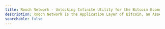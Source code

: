 ```yaml
---
title: Rooch Network - Unlocking Infinite Utility for the Bitcoin Economy
description: Rooch Network is the Application Layer of Bitcoin, an Asset-Centric infrastructure that provides indexing, trading, and enables application scenarios for all Bitcoin assets
searchable: false
---
```



<TitleHero
  title="Unlocking"
  slogan="Infinite Utility for the Bitcoin Economy"
  description="Rooch Network is the Application Layer of Bitcoin, an Asset-Centric infrastructure that provides indexing, trading, and enables application scenarios for all Bitcoin assets"
  button="Join the community"
  buttonHref="/learn/introduction"
/>

